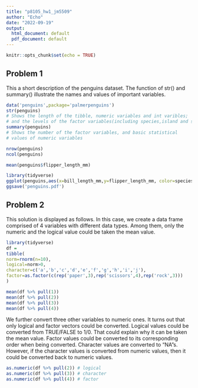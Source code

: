```yaml
---
title: "p8105_hw1_jm5509"
author: "Echo"
date: "2022-09-19"
output:
  html_document: default
  pdf_document: default
---
```


```r
knitr::opts_chunk$set(echo = TRUE)
```

## Problem 1

This a short description of the penguins dataset. The function of str() and 
summary() illustrate the names and values of important variables.

```r
data('penguins',package='palmerpenguins')
str(penguins) 
# Shows the length of the tibble, numeric variables and int varibles; 
# and the levels of the factor variables(including species,island and sex)
summary(penguins)
# Shows the number of the factor variables, and basic statistical 
# values of numeric variables

nrow(penguins)
ncol(penguins)

mean(penguins$flipper_length_mm)

library(tidyverse)
ggplot(penguins,aes(x=bill_length_mm,y=flipper_length_mm, color=species))+geom_point()
ggsave('penguins.pdf')
```

## Problem 2

This solution is displayed as follows. In this case, we create a data frame 
comprised of 4 variables with different data types. Among them, only the numeric
and the logical value could be taken the mean value.

```r
library(tidyverse)
df = 
tibble(
norm=rnorm(n=10),
logical=norm>0,
character=c('a','b','c','d','e','f','g','h','i','j'),
factor=as.factor(c(rep('paper',3),rep('scissors',4),rep('rock',3)))
)

mean(df %>% pull(1))
mean(df %>% pull(2))
mean(df %>% pull(3))
mean(df %>% pull(4))

```

We further convert three other variables to numeric ones. It turns out that only 
logical and factor vectors could be converted.
Logical values could be converted from TRUE/FALSE to 1/0. That could explain why
it can be taken the mean value.
Factor values could be converted to its corresponding order when being converted. 
Character values are converted to "NA"s. However, if the character values is 
converted from numeric values, then it could be converted back to numeric values.

```r
as.numeric(df %>% pull(2)) # logical
as.numeric(df %>% pull(3)) # character
as.numeric(df %>% pull(4)) # factor
```